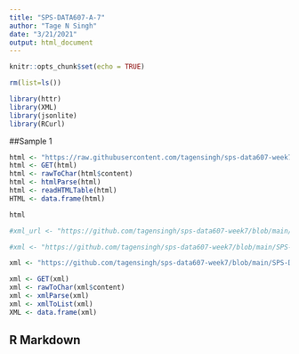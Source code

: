 ```yaml
---
title: "SPS-DATA607-A-7"
author: "Tage N Singh"
date: "3/21/2021"
output: html_document
---
```


```r
knitr::opts_chunk$set(echo = TRUE)

rm(list=ls())

library(httr)
library(XML)
library(jsonlite)
library(RCurl)

```

##Sample 1

```r

html <- "https://raw.githubusercontent.com/tagensingh/sps-data607-week7/main/SPS-DATA-A-7_1.html"
html <- GET(html)
html <- rawToChar(html$content)
html <- htmlParse(html)
html <- readHTMLTable(html)
HTML <- data.frame(html)

html

```

```r

#xml_url <- "https://github.com/tagensingh/sps-data607-week7/blob/main/SPS-DATA-A-7_1.xml"

#xml <- "https://github.com/tagensingh/sps-data607-week7/blob/main/SPS-DATA-A-7_1.xml"

xml <- "https://github.com/tagensingh/sps-data607-week7/blob/main/SPS-DATA-A-7_short.xml"

xml <- GET(xml)
xml <- rawToChar(xml$content)
xml <- xmlParse(xml)
xml <- xmlToList(xml)
XML <- data.frame(xml)

```


## R Markdown
